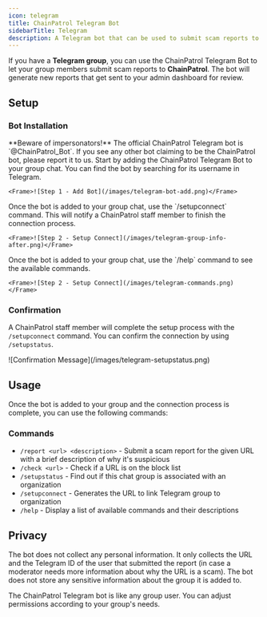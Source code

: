 ```yaml
---
icon: telegram
title: ChainPatrol Telegram Bot
sidebarTitle: Telegram
description: A Telegram bot that can be used to submit scam reports to ChainPatrol
---
```


If you have a **Telegram group**, you can use the ChainPatrol Telegram Bot to let your group members submit scam reports to **ChainPatrol**. The bot will generate new reports that get sent to your admin dashboard for review.

## Setup

### Bot Installation

<Steps>
  <Step title="Add the Bot to Your Group Chat">
    <Warning>
      **Beware of impersonators!** The official ChainPatrol Telegram bot is `@ChainPatrol_Bot`. If you see any other bot claiming to be the ChainPatrol bot, please report it to us.
    </Warning>
    Start by adding the ChainPatrol Telegram Bot to your group chat. You can find the bot by searching for its username in Telegram.

    <Frame>![Step 1 - Add Bot](/images/telegram-bot-add.png)</Frame>

  </Step>
  <Step title="View the bot inside your group">
    Once the bot is added to your group chat, use the `/setupconnect` command. This will notify a ChainPatrol staff member to finish the connection process.

    <Frame>![Step 2 - Setup Connect](/images/telegram-group-info-after.png)</Frame>

  </Step>
  <Step title="Commands">
    Once the bot is added to your group chat, use the `/help` command to see the available commands.

    <Frame>![Step 2 - Setup Connect](/images/telegram-commands.png)</Frame>

  </Step>
</Steps>

### Confirmation

A ChainPatrol staff member will complete the setup process with the `/setupconnect` command. You can confirm the connection by using `/setupstatus`.

<Frame>![Confirmation Message](/images/telegram-setupstatus.png)</Frame>

## Usage

Once the bot is added to your group and the connection process is complete, you can use the following commands:

### Commands

- `/report <url> <description>` - Submit a scam report for the given URL with a brief description of why it's suspicious
- `/check <url>` - Check if a URL is on the block list
- `/setupstatus` - Find out if this chat group is associated with an organization
- `/setupconnect` - Generates the URL to link Telegram group to organization
- `/help` - Display a list of available commands and their descriptions

## Privacy

The bot does not collect any personal information. It only collects the URL and the Telegram ID of the user that submitted the report (in case a moderator needs more information about why the URL is a scam). The bot does not store any sensitive information about the group it is added to.

<Tip>

The ChainPatrol Telegram bot is like any group user. You can adjust permissions
according to your group's needs.

</Tip>
